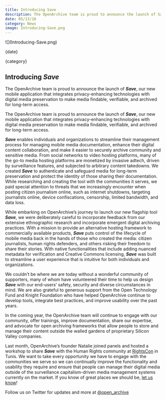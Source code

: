 ```yaml
---
title: Introducing Save
description: The OpenArchive team is proud to announce the launch of Save, our new mobile application that integrates privacy-enhancing technologies with digital media preservation to make media findable, verifiable, and archived for long-term access.
date: 05/13/18
category: News
image: Introducing-Save.png
---
```



<ArticleHeaderSection>
![](Introducing-Save.png)

{date}

{category}

## Introducing **_Save_**

The OpenArchive team is proud to announce the launch of **_Save_**, our new mobile application that integrates privacy-enhancing technologies with digital media preservation to make media findable, verifiable, and archived for long-term access.

</ArticleHeaderSection>
<ContentSection>

The OpenArchive team is proud to announce the launch of **_Save_**, our new mobile application that integrates privacy-enhancing technologies with digital media preservation to make media findable, verifiable, and archived for long-term access.

**_Save_** enables individuals and organizations to streamline their management process for managing mobile media documentation, enhance their digital content collaboration, and make it easier to securely archive community and sensitive media. From social networks to video hosting
platforms, many of the go-to media hosting platforms are monetized by invasive adtech, driven by surveillance features, and subjected to arbitrary content takedowns. We created **_Save_** to authenticate and safeguard media for long-term preservation and protect the identity of those
sharing their documentation. While researching and creating the tool with the communities it serves, we paid special attention to threats that we increasingly encounter when posting citizen journalism online, such as internet shutdowns, targeting journalists online, device confiscations,
censorship, limited bandwidth, and data loss.

While embarking on OpenArchive’s journey to launch our new flagship tool **_Save_**, we were deliberately careful to incorporate feedback from our extensive ethnographic research and incorporate emergent digital archiving practices. With a mission to provide an alternative hosting
framework to commercially available products, **_Save_** puts control of the lifecycle of mobile
media back in the hands of those who created the media: citizen journalists, human rights defenders, and others risking their freedom to share their stories. With native functionalities that include adding nuanced metadata for verification and Creative Commons licensing, **_Save_**
was built to streamline a user experience that is intuitive for both individuals and organizations.

We couldn’t be where we are today without a wonderful community of supporters, many of whom have volunteered their time to help us design **_Save_** with our end-users’ safety, security and diverse circumstances in mind. We are also grateful to generous support from the Open Technology Fund and Knight Foundation who have helped OpenArchive continue to develop tools, integrate best practices, and improve usability over the past years.

In the coming year, the OpenArchive team will continue to engage with our community, offer trainings, improve documentation, share our expertise, and advocate for open archiving frameworks that allow people to store and manage their content outside the walled gardens of proprietary Silicon Valley companies.

Last month, OpenArchive’s founder Natalie joined panels and hosted a workshop
to share **_Save_** with the Human Rights community at [RightsCon](https://rightscon.org) in Tunis. We want to take every opportunity we have to engage with the communities we serve so we can continually improve the functionality and usability they require and ensure that people can
manage their digital media outside of the surveillance capitalism-driven media management systems currently on the market. If you know of great places we should be, [let us know](mailto:info@open-archive.org)!

Follow us on Twitter for updates and more at [@open_archive](https://twitter.com/open_archive)

</ContentSection>
